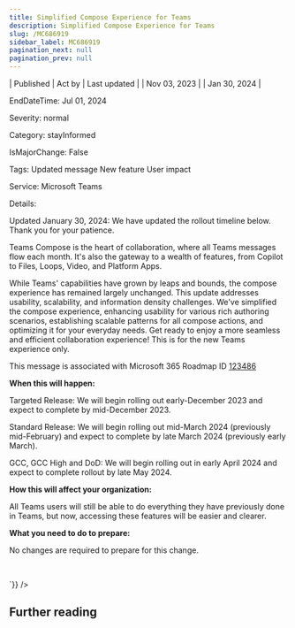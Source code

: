 ```yaml
---
title: Simplified Compose Experience for Teams
description: Simplified Compose Experience for Teams
slug: /MC686919
sidebar_label: MC686919
pagination_next: null
pagination_prev: null
---
```



| Published | Act by | Last updated |
| Nov 03, 2023 |  | Jan 30, 2024 |

EndDateTime: Jul 01, 2024

Severity: normal

Category: stayInformed

IsMajorChange: False

Tags: Updated message New feature User impact

Service: Microsoft Teams

Details: 

<div dangerouslySetInnerHTML={{__html:`
<p style="">Updated January 30, 2024: We have updated the rollout timeline below. Thank you for your patience.</p><p style="">Teams Compose is the heart of collaboration, where all Teams messages flow each month. It's also the gateway to a wealth of features, from Copilot to Files, Loops, Video, and Platform Apps.&nbsp;</p><p style="">While Teams' capabilities have grown by leaps and bounds, the compose experience has remained largely unchanged. This update addresses usability, scalability, and information density challenges. We've simplified the compose experience, enhancing usability for various rich authoring scenarios, establishing scalable patterns for all compose actions, and optimizing it for your everyday needs. Get ready to enjoy a more seamless and efficient collaboration experience! This is for the new Teams experience only.</p>
<p>This message is associated with Microsoft 365 Roadmap ID <a href="https://www.microsoft.com/microsoft-365/roadmap?filters=&amp;searchterms=123486" target="_blank">123486</a></p>
<p><b>When this will happen:</b></p><p>Targeted Release: We will begin rolling out early-December 2023 and expect to complete by mid-December 2023.</p><p>Standard Release: We will begin rolling out mid-March 2024 (previously mid-February) and expect to complete by late March 2024 (previously early March).
</p><p>GCC, GCC High and DoD: We will begin rolling out in early April 2024 and expect to complete rollout by late May 2024.</p>

<p><b>How this will affect your organization:</b></p>

<p>All Teams users will still be able to do everything they have previously done in Teams, but now, accessing these features will be easier and clearer.</p>
<p><b>What you need to do to prepare:</b></p>
<p>No changes are required to prepare for this change.</p>

<p><br></p>
`}} />

## Further reading
